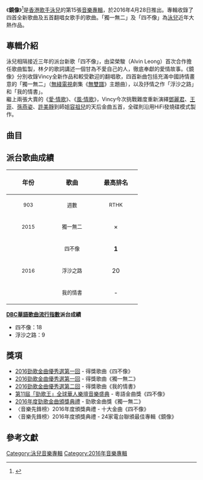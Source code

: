 {{Album infobox | <!-- See Wikipedia:WikiProject_Albums -->
| Name        = 鏡像
| Type        = [[專輯|專輯]]
| Artist      = [[泳兒|泳兒]]
| Cover       = 泳兒 鏡像.jpg
| Released    = 2016年4月28日
| Recorded    = 2015年－2016年
| Genre       = 粵語、國語
| Length      = 38分34秒
| Label       = [[英皇娛樂|英皇娛樂]]<br>[[音樂家唱片|音樂家唱片]]
| Last album  = [[風·情歌|風·情歌]]<br>（2015年）
| This album  = '''鏡像'''<br>（2016年）
| Next album  = [[Short_Stories|Short Stories]]<br>（2017年）
}}

《'''鏡像'''》<ref>{{cite web|title=鏡像|url= https://www.yesasia.com/global/%E9%8F%A1%E5%83%8F-cd-dvd-%E5%BE%B7%E5%9C%8B%E7%89%88/1049687381-0-0-0-zh_TW/info.html|website=yesasia|accessdate=2016-04-28}}</ref>是[[香港|香港]][[歌手|歌手]][[泳兒|泳兒]]的第15張[[音樂專輯|音樂專輯]]，於2016年4月28日推出。專輯收錄了四首全新歌曲及五首翻唱女歌手的歌曲。「獨一無二」及「四不像」為[[泳兒|泳兒]]近年大熱作品。

==專輯介紹==
泳兒相隔接近三年的派台新歌「四不像」，由梁榮駿（Alvin Leong）首次合作擔任歌曲監製，林夕的歌詞講述一個甘為不愛自己的人，徹底奉獻的愛情故事。《鏡像》分別收錄Vincy全新作品和較受歡迎的翻唱歌，四首新曲包括充滿中國詩情畫意的「獨一無二」（[[無綫電視|無綫電視]]劇集《[[無雙譜_(2015年電視劇)|無雙譜]]》主題曲），以及抒情之作「浮沙之路」和「我的情書」。<BR>
繼上兩張大賣的《[[愛·情歌|愛·情歌]]》、《[[風·情歌|風·情歌]]》，Vincy今次挑戰難度重新演繹[[鄧麗君|鄧麗君]]、[[王菲|王菲]]、[[孫燕姿|孫燕姿]]、[[許美靜|許美靜]]到師姐[[容祖兒|容祖兒]]的天后金曲五首，全碟則沿用HiFi發燒碟模式製作。

==曲目==
{{tracklist
| headline = CD
| total_length = 38:34

| music_credits = yes
| lyrics_credits = yes
| arranger_credits = yes
| producer_credits = yes
| longnote_column = yes

| title1 = 四不像
| music1 = [[Vincent_Chow|Vincent Chow]]
| lyrics1 = [[林夕|林夕]]
| arranger1 = [[Gary_Tong|Gary Tong]]
| producer1 = [[Alvin_Leong|Alvin Leong]]
| longnote1 = 第一主打
| length1 = 4:36

| title2 = 我的情書
| music2 = [[徐浩_(歌手)|徐浩]]
| lyrics2 = [[林若寧|林若寧]]
| arranger2 = 徐浩、[[周錫漢|周錫漢]]
| producer2 = 徐浩、周錫漢
| longnote2 = 
| length2 = 3:59

| title3 = 浮沙之路
| music3 = [[澤日生|澤日生]]
| lyrics3 = 林夕
| arranger3 = [[C._Y._Kong|C. Y. Kong]]
| producer3 = Alvin Leong
| longnote3 = 第二主打
| length3 = 4:11

| title4 = 南海姑娘
| music4 = [[湯尼|湯尼]]
| lyrics4 = [[莊奴|莊奴]]
| arranger4 = [[藝琛|藝琛]]
| producer4 = [[Jay_Lim|Jay Lim]]、[[劉賢德|劉賢德]]
| note4 = 國
| longnote4 = 原唱者為[[鄧麗君|鄧麗君]]
| length4 = 3:50

| title5 = 天空
| music5 = [[楊明煌|楊明煌]]
| lyrics5 = [[黃桂蘭|黃桂蘭]]
| arranger5 = 藝琛
| producer5 = Jay Lim、劉賢德
| note5 = 國
| longnote5 = 原唱者為[[王菲|王菲]]
| length5 = 4:36

| title6 = 特別嘉賓
| music6 = [[Barry_Chung|Barry Chung]]
| lyrics6 = 林夕
| arranger6 = 藝琛
| producer6 = Jay Lim、劉賢德
| longnote6 = 原唱者為[[容祖兒|容祖兒]]
| length6 = 4:36

| title7 = 城裡的月光
| music7 = [[陳佳明|陳佳明]]
| lyrics7 = 陳佳明
| arranger7 = 藝琛
| producer7 = Jay Lim、劉賢德
| note7 = 國
| longnote7 = 原唱者為[[許美靜|許美靜]]
| length7 = 5:00

| title8 = 眼神
| music8 = [[孫燕姿|孫燕姿]]
| lyrics8 = [[姚若龍|姚若龍]]
| arranger8 = 藝琛
| producer8 = Jay Lim、劉賢德
| note8 = 國
| longnote8 = 原唱者為[[孫燕姿|孫燕姿]]
| length8 = 3:42

| title9 = [https://www.youtube.com/watch?v=r1J2QboaWGg 獨一無二]
| music9 = [[張家誠|張家誠]]
| lyrics9 = [[李峻一|李峻一]]
| arranger9 = 張家誠
| producer9 = [[何哲圖|何哲圖]]、[[韋景雲|韋景雲]]
| longnote9 = [[無綫電視|無綫電視]]劇《[[無雙譜_(2015年電視劇)|無雙譜]]》主題曲
| length9 = 4:00
}}
{{Track listing
| collapsed = 
| headline = DVD
| total_length = 13:19
| title1 = [https://www.youtube.com/watch?v=zBfPGhntXXU 四不像]
| title2 = [https://www.youtube.com/watch?v=XWZC4nndzL8 我的情書]
| title3 = [https://www.youtube.com/watch?v=XkozOWDuBRA 浮沙之路]
}}

== 派台歌曲成績 ==
{| class="wikitable"
!align="center" rowspan="2" | 年份
!align="center" rowspan="2" | 歌曲
!align="center" colspan="8" | 最高排名
|-
!width="100"|<small>903</small> !! width="100"|<small>週數</small> !! width="100"|<small>RTHK</small> !! width="100"|<small>週數</small> !! width="100"|<small>997</small> !! width="100"|<small>週數</small> !! width="100"|<small>TVB</small> !! width="100"|<small>週數</small>
|-
|align="center"| <small>2015</small> ||align="center"| <small>獨一無二</small> ||align="center"| × ||align="center"| × ||align="center"| × ||align="center"| × ||align="center"| × ||align="center"| × ||align="center"| 2 ||align="center"| 3
|-
|align="center" rowspan="3"| <small>2016</small> ||align="center"| <small>四不像</small> ||align="center"| '''1''' ||align="center"| 9 ||align="center"| 3 ||align="center"| 5 ||align="center"| '''1''' ||align="center"| 9 ||align="center"| '''1''' ||align="center"| 5
|-
|align="center"| <small>浮沙之路</small> ||align="center"| 20 ||align="center"| 1 ||align="center"| - ||align="center"| - ||align="center"| 2 ||align="center"| 3 ||align="center"| '''1''' ||align="center"| 6
|-
|align="center"| <small>我的情書</small> ||align="center"| - ||align="center"| - ||align="center"| - ||align="center"| - ||align="center"| 17 ||align="center"| 2 ||align="center"| - ||align="center"| -
|}
'''[[DBC華語歌曲流行指數|DBC華語歌曲流行指數]]派台成績'''
*四不像：18
*浮沙之路：9

== 獎項 ==
*[[2016年勁歌金曲優秀選第一回得獎名單|2016勁歌金曲優秀選第一回]] - 得獎歌曲《四不像》
*[[2016年勁歌金曲優秀選第一回得獎名單|2016勁歌金曲優秀選第一回]] - 得獎歌曲《獨一無二》
*[[2016年勁歌金曲優秀選第二回得獎名單|2016勁歌金曲優秀選第二回]] - 得獎歌曲《我的情書》
*[[第11屆「勁歌王」全球華人樂壇音樂盛典獲獎名單|第11屆「勁歌王」全球華人樂壇音樂盛典]] - 粵語金曲獎《四不像》
*[[2016年度勁歌金曲得獎名單|2016年度勁歌金曲頒獎典禮]] - 勁歌金曲獎《獨一無二》
*〈音樂先鋒榜〉2016年度頒獎典禮 - 十大金曲《四不像》
*〈音樂先鋒榜〉2016年度頒獎典禮 - 24家電台聯頒最佳專輯《鏡像》

== 參考文獻 ==
{{Reflist|2}}

[[Category:泳兒音樂專輯|Category:泳兒音樂專輯]]
[[Category:2016年音樂專輯|Category:2016年音樂專輯]]